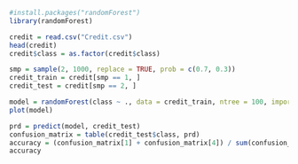 ```r
#install.packages("randomForest")
library(randomForest)
```

```r
credit = read.csv("Credit.csv")
head(credit)
credit$class = as.factor(credit$class)
```

```r
smp = sample(2, 1000, replace = TRUE, prob = c(0.7, 0.3))
credit_train = credit[smp == 1, ]
credit_test = credit[smp == 2, ]
```

```r
model = randomForest(class ~ ., data = credit_train, ntree = 100, importance = T)
plot(model)
```

```r
prd = predict(model, credit_test)
confusion_matrix = table(credit_test$class, prd)
accuracy = (confusion_matrix[1] + confusion_matrix[4]) / sum(confusion_matrix)
accuracy
```

